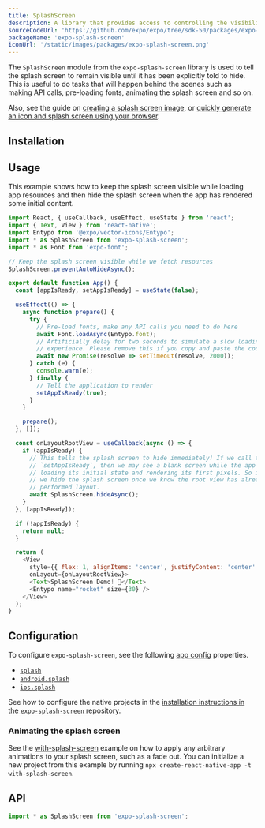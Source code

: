 ```yaml
---
title: SplashScreen
description: A library that provides access to controlling the visibility behavior of native splash screen.
sourceCodeUrl: 'https://github.com/expo/expo/tree/sdk-50/packages/expo-splash-screen'
packageName: 'expo-splash-screen'
iconUrl: '/static/images/packages/expo-splash-screen.png'
---
```



The `SplashScreen` module from the `expo-splash-screen` library is used to tell the splash screen to remain visible until it has been explicitly told to hide. This is useful to do tasks that will happen behind the scenes such as making API calls, pre-loading fonts, animating the splash screen and so on.

Also, see the guide on [creating a splash screen image](/develop/user-interface/splash-screen-and-app-icon/#splash-screen), or [quickly generate an icon and splash screen using your browser](https://buildicon.netlify.app/).

<PlatformsSection android emulator ios simulator />

## Installation

<APIInstallSection />

## Usage

This example shows how to keep the splash screen visible while loading app resources and then hide the splash screen when the app has rendered some initial content.

```js
import React, { useCallback, useEffect, useState } from 'react';
import { Text, View } from 'react-native';
import Entypo from '@expo/vector-icons/Entypo';
import * as SplashScreen from 'expo-splash-screen';
import * as Font from 'expo-font';

// Keep the splash screen visible while we fetch resources
SplashScreen.preventAutoHideAsync();

export default function App() {
  const [appIsReady, setAppIsReady] = useState(false);

  useEffect(() => {
    async function prepare() {
      try {
        // Pre-load fonts, make any API calls you need to do here
        await Font.loadAsync(Entypo.font);
        // Artificially delay for two seconds to simulate a slow loading
        // experience. Please remove this if you copy and paste the code!
        await new Promise(resolve => setTimeout(resolve, 2000));
      } catch (e) {
        console.warn(e);
      } finally {
        // Tell the application to render
        setAppIsReady(true);
      }
    }

    prepare();
  }, []);

  const onLayoutRootView = useCallback(async () => {
    if (appIsReady) {
      // This tells the splash screen to hide immediately! If we call this after
      // `setAppIsReady`, then we may see a blank screen while the app is
      // loading its initial state and rendering its first pixels. So instead,
      // we hide the splash screen once we know the root view has already
      // performed layout.
      await SplashScreen.hideAsync();
    }
  }, [appIsReady]);

  if (!appIsReady) {
    return null;
  }

  return (
    <View
      style={{ flex: 1, alignItems: 'center', justifyContent: 'center' }}
      onLayout={onLayoutRootView}>
      <Text>SplashScreen Demo! 👋</Text>
      <Entypo name="rocket" size={30} />
    </View>
  );
}
```

## Configuration

To configure `expo-splash-screen`, see the following [app config](/workflow/configuration/) properties.

- [`splash`](../config/app.mdx#splash)
- [`android.splash`](../config/app.mdx#splash-2)
- [`ios.splash`](../config/app.mdx#splash-1)

<ConfigReactNative>

See how to configure the native projects in the [installation instructions in the `expo-splash-screen` repository](https://github.com/expo/expo/tree/main/packages/expo-splash-screen#-installation-in-bare-react-native-projects).

</ConfigReactNative>

### Animating the splash screen

See the [with-splash-screen](https://github.com/expo/examples/tree/master/with-splash-screen) example on how to apply any arbitrary animations to your splash screen, such as a fade out. You can initialize a new project from this example by running `npx create-react-native-app -t with-splash-screen`.

## API

```js
import * as SplashScreen from 'expo-splash-screen';
```

<APISection packageName="expo-splash-screen" apiName="SplashScreen" />
